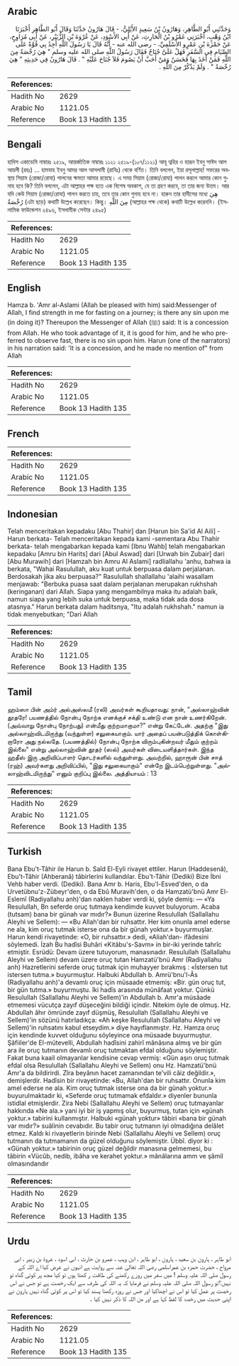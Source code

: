 ## Arabic


<div dir="rtl" lang="ar" style={{fontSize:'larger',backgroundColor:'#f8f9fa',padding:20}}>
وَحَدَّثَنِي أَبُو الطَّاهِرِ، وَهَارُونُ بْنُ سَعِيدٍ الأَيْلِيُّ، - قَالَ هَارُونُ حَدَّثَنَا وَقَالَ أَبُو الطَّاهِرِ أَخْبَرَنَا ابْنُ وَهْبٍ، أَخْبَرَنِي عَمْرُو بْنُ الْحَارِثِ، عَنْ أَبِي الأَسْوَدِ، عَنْ عُرْوَةَ بْنِ الزُّبَيْرِ، عَنْ أَبِي مُرَاوِحٍ، عَنْ حَمْزَةَ بْنِ عَمْرٍو الأَسْلَمِيِّ، - رضى الله عنه - أَنَّهُ قَالَ يَا رَسُولَ اللَّهِ أَجِدُ بِي قُوَّةً عَلَى الصِّيَامِ فِي السَّفَرِ فَهَلْ عَلَىَّ جُنَاحٌ فَقَالَ رَسُولُ اللَّهِ صلى الله عليه وسلم ‏"‏ هِيَ رُخْصَةٌ مِنَ اللَّهِ فَمَنْ أَخَذَ بِهَا فَحَسَنٌ وَمَنْ أَحَبَّ أَنْ يَصُومَ فَلاَ جُنَاحَ عَلَيْهِ ‏"‏ ‏.‏ قَالَ هَارُونُ فِي حَدِيثِهِ ‏"‏ هِيَ رُخْصَةٌ ‏"‏ ‏.‏ وَلَمْ يَذْكُرْ مِنَ اللَّهِ ‏.‏
</div>
<div style={{backgroundColor:'#f8f9fa',padding:20, marginBottom: 10}}><table> <thead> <tr> <th>References:</th> <th></th> </tr> </thead> <tbody><tr><td>Hadith No</td><td>2629</td></tr><tr><td>Arabic No</td><td>1121.05</td></tr><tr><td>Reference</td><td>Book 13 Hadith 135</td></tr></tbody></table></div>

## Bengali


<div dir="ltr" lang="bn" style={{fontSize:'larger',backgroundColor:'#f8f9fa',padding:20}}>
হাদিস একাডেমি নাম্বারঃ ২৫১৯, আন্তর্জাতিক নাম্বারঃ ১১২১ ২৫১৯-(১০৭/১১২১) আবূ ত্বহির ও হারূন ইবনু সাঈদ আল আয়লী (রহঃ) ... হামযাহ ইবনু আমর আল আসলামী (রাযিঃ) থেকে বর্ণিত। তিনি বললেন, ইয়া রসূলাল্লাহ! সফরের অবস্থায় সিয়াম (রোজা/রোযা) পালনের ক্ষমতা আমার রয়েছে। এ সময় সিয়াম (রোজা/রোযা) পালন করলে আমার কোন গুনাহ হবে কি? তিনি বললেন, এটা আল্লাহর পক্ষ হতে এক বিশেষ অবকাশ, যে তা গ্রহণ করবে, তা তার জন্য উত্তম। আর যদি কেউ সিয়াম (রোজা/রোযা) পালন করতে চায়, তবে তার কোন গুনাহ হবে না। হারুন তার হাদীসের মধ্যে هِيَ رُخْصَةٌ (এটা ছাড়) কথাটি উল্লেখ করেছেন। কিন্তু। مِنَ اللَّهِ (আল্লাহর পক্ষ থেকে) কথাটি উল্লেখ করেননি। (ইসলামিক ফাউন্ডেশন ২৪৯৬, ইসলামীক সেন্টার ২৪৯৫)
</div>
<div style={{backgroundColor:'#f8f9fa',padding:20, marginBottom: 10}}><table> <thead> <tr> <th>References:</th> <th></th> </tr> </thead> <tbody><tr><td>Hadith No</td><td>2629</td></tr><tr><td>Arabic No</td><td>1121.05</td></tr><tr><td>Reference</td><td>Book 13 Hadith 135</td></tr></tbody></table></div>

## English


<div dir="ltr" lang="en" style={{fontSize:'larger',backgroundColor:'#f8f9fa',padding:20}}>
Hamza b. 'Amr al-Aslami (Allah be pleased with him) said:Messenger of Allah, I find strength in me for fasting on a journey; is there any sin upon me (in doing it)? Thereupon the Messenger of Allah (ﷺ) said: It is a concession from Allah. He who took advantage of it, it is good for him, and he who preferred to observe fast, there is no sin upon him. Harun (one of the narrators) in his narration said: 'lt is a concession, and he made no mention of" from Allah
</div>
<div style={{backgroundColor:'#f8f9fa',padding:20, marginBottom: 10}}><table> <thead> <tr> <th>References:</th> <th></th> </tr> </thead> <tbody><tr><td>Hadith No</td><td>2629</td></tr><tr><td>Arabic No</td><td>1121.05</td></tr><tr><td>Reference</td><td>Book 13 Hadith 135</td></tr></tbody></table></div>

## French


<div dir="ltr" lang="fr" style={{fontSize:'larger',backgroundColor:'#f8f9fa',padding:20}}>

</div>
<div style={{backgroundColor:'#f8f9fa',padding:20, marginBottom: 10}}><table> <thead> <tr> <th>References:</th> <th></th> </tr> </thead> <tbody><tr><td>Hadith No</td><td>2629</td></tr><tr><td>Arabic No</td><td>1121.05</td></tr><tr><td>Reference</td><td>Book 13 Hadith 135</td></tr></tbody></table></div>

## Indonesian


<div dir="ltr" lang="id" style={{fontSize:'larger',backgroundColor:'#f8f9fa',padding:20}}>
Telah menceritakan kepadaku [Abu Thahir] dan [Harun bin Sa'id Al Aili] -Harun berkata- Telah menceritakan kepada kami -sementara Abu Thahir berkata- telah mengabarkan kepada kami [Ibnu Wahb] telah mengabarkan kepadaku [Amru bin Harits] dari [Abul Aswad] dari [Urwah bin Zubair] dari [Abu Murawih] dari [Hamzah bin Amru Al Aslami] radliallahu 'anhu, bahwa ia berkata, "Wahai Rasulullah, aku kuat untuk berpuasa dalam perjalanan. Berdosakah jika aku berpuasa?" Rasulullah shallallahu 'alaihi wasallam menjawab: "Berbuka puasa saat dalam perjalanan merupakan rukhshah (keringanan) dari Allah. Siapa yang mengambilnya maka itu adalah baik, namun siapa yang lebih suka untuk berpuasa, maka tidak ada dosa atasnya." Harun berkata dalam haditsnya, "Itu adalah rukhshah." namun ia tidak menyebutkan; "Dari Allah
</div>
<div style={{backgroundColor:'#f8f9fa',padding:20, marginBottom: 10}}><table> <thead> <tr> <th>References:</th> <th></th> </tr> </thead> <tbody><tr><td>Hadith No</td><td>2629</td></tr><tr><td>Arabic No</td><td>1121.05</td></tr><tr><td>Reference</td><td>Book 13 Hadith 135</td></tr></tbody></table></div>

## Tamil


<div dir="ltr" lang="ta" style={{fontSize:'larger',backgroundColor:'#f8f9fa',padding:20}}>
ஹம்ஸா பின் அம்ர் அல்அஸ்லமீ (ரலி) அவர்கள் கூறியதாவது: நான், "அல்லாஹ்வின் தூதரே! பயணத்தில் நோன்பு நோற்க எனக்குச் சக்தி உண்டு என நான் உணர்கிறேன். (அவ்வாறு நோன்பு நோற்பது) என்மீது குற்றமாகுமா?" என்று கேட்டேன். அதற்கு "இது அல்லாஹ்விடமிருந்து (வந்துள்ள) சலுகையாகும். யார் அதைப் பயன்படுத்திக் கொள்கிறாரோ அது நல்லதே. (பயணத்தில்) நோன்பு நோற்க விரும்புகின்றவர் மீதும் குற்றம் இல்லை" என்று அல்லாஹ்வின் தூதர் (ஸல்) அவர்கள் விடையளித்தார்கள். இந்த ஹதீஸ் இரு அறிவிப்பாளர் தொடர்களில் வந்துள்ளது. அவற்றில், ஹாரூன் பின் சஈத் (ரஹ்) அவர்களது அறிவிப்பில், "இது சலுகையாகும்" என்றே இடம்பெற்றுள்ளது. "அல்லாஹ்விடமிருந்து” எனும் குறிப்பு இல்லை. அத்தியாயம் : 13
</div>
<div style={{backgroundColor:'#f8f9fa',padding:20, marginBottom: 10}}><table> <thead> <tr> <th>References:</th> <th></th> </tr> </thead> <tbody><tr><td>Hadith No</td><td>2629</td></tr><tr><td>Arabic No</td><td>1121.05</td></tr><tr><td>Reference</td><td>Book 13 Hadith 135</td></tr></tbody></table></div>

## Turkish


<div dir="ltr" lang="tr" style={{fontSize:'larger',backgroundColor:'#f8f9fa',padding:20}}>
Bana Ebu't-Tâhir ile Harun b. Saîd El-Eyli rivayet ettiler. Harun (Haddesenâ), Ebu't-Tâhir (Ahberanâ) tâbirlerini kullandılar. Ebu't-Tâhir (Dediki) Bize İbni Vehb haber verdi. (Dediki). Bana Amr b. Haris, Ebu'l-Esved'den, o da Urvetübnu'z-Zübeyr'den, o da Ebû Muravih'den, o da Hamzatü'bnü Amr El-Eslemî (Radiyallahu anh)'dan naklen haber verdi ki, şöyle demiş: — «Ya Resulullah, Bn seferde oruç tutmaya kendimde kuvvet buluyorum. Acaba (tutsam) bana bir günah var mıdır?» Bunun üzerine Resulullah (Sallallahu Aleyhi ve Sellem): — «Bu Allah'dan bir ruhsattır. Her kim onunla amel ederse ne ala, kim oruç tutmak isterse ona da bir günah yoktur.» buyurmuşlar. Harun kendi rivayetinde: «O, bir ruhsattır.» dedi, «Aliah'dan- ifâdesini söylemedi. İzah Bu hadîsi Buhâri «Kitâbu's-Savm» in bir-iki yerinde tahrîc etmiştir. Esrüdü: Devam üzere tutuyorum, manasınadır. Resulullah (Sallallahu Aleyhi ve Sellem) devam üzere oruç tutan Hamzatü'bnü Amr (Radiyallahu anh) Hazretlerini seferde oruç tutmak için muhayyer bırakmış : «İstersen tut istersen tutma.» buyurmuştur. Halbuki Abdullah b. Amrü'bnu'l-Âs (Radiyallahu anh)'a devamlı oruç için müsaade etmemiş: «Bir. gün oruç tut, bir gün tutma.» buyurmuştu. îki hadîs arasında münâfaat yoktur. Çünkü Resulullah (Sallallahu Aleyhi ve Sellem)'in Abdullah b. Amr'a müsâade etmemesi vücutça zayıf düşeceğini bildiği içindir. Nitekim öyle de olmuş. Hz. Abdullah âhır ömründe zayıf düşmüş, Resulullah (Sallallahu Aleyhi ve Sellem)'in sözünü hatırladıkça: «Ah keşke Resulullah (Sallallahu Aleyhi ve Sellem)'in ruhsatını kabul etseydim.» diye hayıflanmıştır. Hz. Hamza oruç için kendinde kuvvet olduğunu söyleyince ona müsaade buyurmuştur. Şâfiiler'de El-mütevelli, Abdullah hadîsini zahirî mânâsına almış ve bir gün ara ile oruç tutmanın devamlı oruç tutmaktan efdal olduğunu söylemiştir. Fakat buna kaail olmayanlar kendisine cevap vermiş: «Gün aşırı oruç tutmak efdal olsa Resulullah (Sallallahu Aleyhi ve Sellem) onu Hz. Hamzatü'bnü Amr'a da bildirirdi. Zîra beyânın hacet zamanından te'vili câiz değildir.», demişlerdir. Hadîsin bir rivayetinde: «Bu, Allah'dan bir ruhsattır. Onunla kim amel ederse ne ala. Kim oruç tutmak isterse ona da bir günah yoktur.» buyurulmaktadır ki, «Seferde oruç tutmamak efdaldır.» diyenler bununla istidlal etmişlerdir. Zira Nebi (Sallallahu Aleyhi ve Sellem) oruç tutmayanlar hakkında «Ne ala.» yani iyi bir iş yapmış olur, buyurmuş, tutan için «günah yoktur.» tabirini kullanmıştır. Halbuki «günah yoktur» tâbiri «bana bir günah var mıdır?» suâlinin cevabıdır. Bu tabir oruç tutmanın iyi olmadığına delâlet etmez. Kaldı ki rivayetlerin birinde Nebi (Sallallahu Aleyhi ve Sellem) oruç tutmanın da tutmamanın da güzel olduğunu söylemiştir. Übbî. diyor ki : «Günah yoktur.» tabirinin oruç güzel değildir manasına gelmemesi, bu tâbirin «Vücûb, nedib, ibâha ve kerahet yoktur.» mânâlarına amm ve şâmil olmasındandır
</div>
<div style={{backgroundColor:'#f8f9fa',padding:20, marginBottom: 10}}><table> <thead> <tr> <th>References:</th> <th></th> </tr> </thead> <tbody><tr><td>Hadith No</td><td>2629</td></tr><tr><td>Arabic No</td><td>1121.05</td></tr><tr><td>Reference</td><td>Book 13 Hadith 135</td></tr></tbody></table></div>

## Urdu


<div dir="rtl" lang="ur" style={{fontSize:'larger',backgroundColor:'#f8f9fa',padding:20}}>
ابو طاہر ، ہارون بن سعید ، ہارون ، ابو طاہر ، ابن وہب ، عمرو بن حارث ، ابی اسود ، عروۃ بن زبیر ، ابی مرواح ، حضرت حمزہ بن عمراسلمی رضی اللہ تعالیٰ عنہ سے روایت ہے انہوں نے عرض کیا اے اللہ کے رسول صلی اللہ علیہ وسلم ! میں سفر میں روزے رکھنے کی طاقت ر کھتا ہوں تو کیا مجھ پر کوئی گناہ تو نہیں؟تو رسول اللہ صلی اللہ علیہ وسلم نے فرمایا کہ یہ اللہ کی طرف سے ایک رخصت ہے تو جس نے اس رخصت پر عمل کیا تو اس نے اچھاکیا اور جس نے روزہ رکھنا پسند کیا تو اس پر کوئی گناہ نہیں ہارون نے اپنی حدیث میں رخصۃ کا لفظ کہا ہے اور من اللہ کا ذکر نہیں کیا ۔
</div>
<div style={{backgroundColor:'#f8f9fa',padding:20, marginBottom: 10}}><table> <thead> <tr> <th>References:</th> <th></th> </tr> </thead> <tbody><tr><td>Hadith No</td><td>2629</td></tr><tr><td>Arabic No</td><td>1121.05</td></tr><tr><td>Reference</td><td>Book 13 Hadith 135</td></tr></tbody></table></div>
